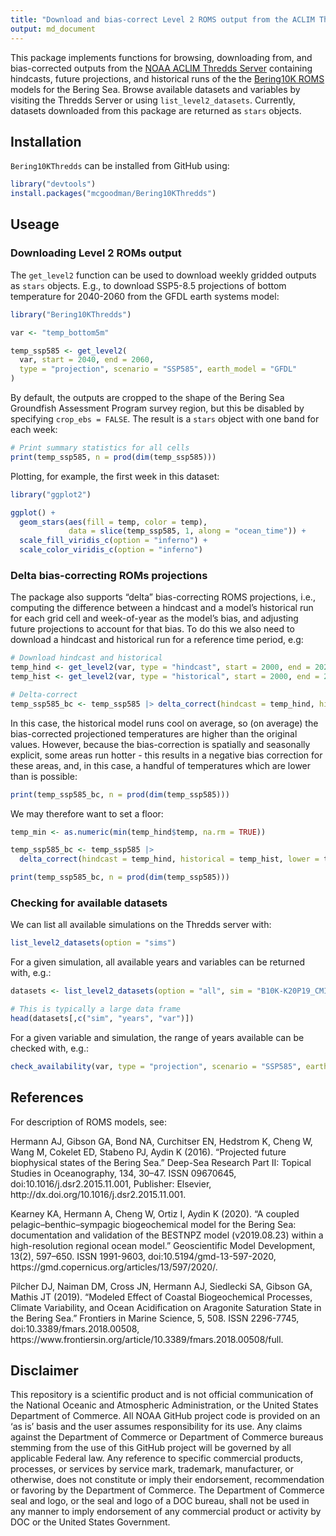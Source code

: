 ```yaml
---
title: "Download and bias-correct Level 2 ROMS output from the ACLIM Thredds Server"
output: md_document
---
```


This package implements functions for browsing, downloading from, and bias-corrected outputs from the [NOAA ACLIM Thredds Server](https://data.pmel.noaa.gov/aclim/thredds/catalog/catalog.html) containing hindcasts, future projections, and historical runs of the the [Bering10K ROMS](https://beringnpz.github.io/roms-bering-sea/B10K-dataset-docs/) models for the Bering Sea. Browse available datasets and variables by visiting the Thredds Server or using `list_level2_datasets`. Currently, datasets downloaded from this package are returned as `stars` objects.

## Installation

`Bering10KThredds` can be installed from GitHub using: 

```r
library("devtools")
install.packages("mcgoodman/Bering10KThredds")
```

## Useage

### Downloading Level 2 ROMs output

The `get_level2` function can be used to download weekly gridded outputs as `stars` objects. E.g., to download SSP5-8.5 projections of bottom temperature for 2040-2060 from the GFDL earth systems model:

```r
library("Bering10KThredds")

var <- "temp_bottom5m"

temp_ssp585 <- get_level2(
  var, start = 2040, end = 2060, 
  type = "projection", scenario = "SSP585", earth_model = "GFDL"
)
```

By default, the outputs are cropped to the shape of the Bering Sea Groundfish Assessment Program survey region, but this be disabled by specifying `crop_ebs = FALSE`. The result is a `stars` object with one band for each week: 

```r
# Print summary statistics for all cells
print(temp_ssp585, n = prod(dim(temp_ssp585)))
```

Plotting, for example, the first week in this dataset: 

```r
library("ggplot2")

ggplot() + 
  geom_stars(aes(fill = temp, color = temp), 
             data = slice(temp_ssp585, 1, along = "ocean_time")) + 
  scale_fill_viridis_c(option = "inferno") + 
  scale_color_viridis_c(option = "inferno")
```


### Delta bias-correcting ROMs projections

The package also supports "delta" bias-correcting ROMS projections, i.e., computing the difference between a hindcast and a model's historical run for each grid cell and week-of-year as the model's bias, and adjusting future projections to account for that bias. To do this we also need to download a hindcast and historical run for a reference time period, e.g:

```r
# Download hindcast and historical
temp_hind <- get_level2(var, type = "hindcast", start = 2000, end = 2020)
temp_hist <- get_level2(var, type = "historical", start = 2000, end = 2020, earth_model = "GFDL")

# Delta-correct
temp_ssp585_bc <- temp_ssp585 |> delta_correct(hindcast = temp_hind, historical = temp_hist)
```

In this case, the historical model runs cool on average, so (on average) the bias-corrected projectioned temperatures are higher than the original values. However, because the bias-correction is spatially and seasonally explicit, some areas run hotter - this results in a negative bias correction for these areas, and, in this case, a handful of temperatures which are lower than is possible:

```r
print(temp_ssp585_bc, n = prod(dim(temp_ssp585)))
```

We may therefore want to set a floor: 

```r
temp_min <- as.numeric(min(temp_hind$temp, na.rm = TRUE))

temp_ssp585_bc <- temp_ssp585 |> 
  delta_correct(hindcast = temp_hind, historical = temp_hist, lower = temp_min)

print(temp_ssp585_bc, n = prod(dim(temp_ssp585)))
```


### Checking for available datasets

We can list all available simulations on the Thredds server with:

```r
list_level2_datasets(option = "sims")
```

For a given simulation, all available years and variables can be returned with, e.g.:

```r
datasets <- list_level2_datasets(option = "all", sim = "B10K-K20P19_CMIP6_gfdl_ssp585")

# This is typically a large data frame
head(datasets[,c("sim", "years", "var")])
```

For a given variable and simulation, the range of years available can be checked with, e.g.:

```r
check_availability(var, type = "projection", scenario = "SSP585", earth_model = "GFDL")
```

## References

For description of ROMS models, see: 

Hermann AJ, Gibson GA, Bond NA, Curchitser EN, Hedstrom K, Cheng W, Wang M, Cokelet ED, Stabeno PJ, Aydin K (2016). “Projected future biophysical states of the Bering Sea.” Deep-Sea Research Part II: Topical Studies in Oceanography, 134, 30–47. ISSN 09670645, doi:10.1016/j.dsr2.2015.11.001, Publisher: Elsevier, http://dx.doi.org/10.1016/j.dsr2.2015.11.001.

Kearney KA, Hermann A, Cheng W, Ortiz I, Aydin K (2020). “A coupled pelagic–benthic–sympagic biogeochemical model for the Bering Sea: documentation and validation of the BESTNPZ model (v2019.08.23) within a high-resolution regional ocean model.” Geoscientific Model Development, 13(2), 597–650. ISSN 1991-9603, doi:10.5194/gmd-13-597-2020, https://gmd.copernicus.org/articles/13/597/2020/.

Pilcher DJ, Naiman DM, Cross JN, Hermann AJ, Siedlecki SA, Gibson GA, Mathis JT (2019). “Modeled Effect of Coastal Biogeochemical Processes, Climate Variability, and Ocean Acidification on Aragonite Saturation State in the Bering Sea.” Frontiers in Marine Science, 5, 508. ISSN 2296-7745, doi:10.3389/fmars.2018.00508, https://www.frontiersin.org/article/10.3389/fmars.2018.00508/full.

## Disclaimer

This repository is a scientific product and is not official communication of the National Oceanic and Atmospheric Administration, or the United States Department of Commerce. All NOAA GitHub project code is provided on an ‘as is’ basis and the user assumes responsibility for its use. Any claims against the Department of Commerce or Department of Commerce bureaus stemming from the use of this GitHub project will be governed by all applicable Federal law. Any reference to specific commercial products, processes, or services by service mark, trademark, manufacturer, or otherwise, does not constitute or imply their endorsement, recommendation or favoring by the Department of Commerce. The Department of Commerce seal and logo, or the seal and logo of a DOC bureau, shall not be used in any manner to imply endorsement of any commercial product or activity by DOC or the United States Government.
